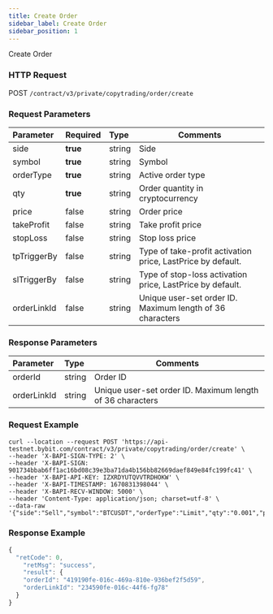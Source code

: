 ```yaml
---
title: Create Order
sidebar_label: Create Order
sidebar_position: 1
---
```

Create Order

### HTTP Request
POST `/contract/v3/private/copytrading/order/create`

### Request Parameters
| Parameter | Required | Type | Comments|
|:----- |:-------|:-----|------ |
|side |**true** |string |Side    |
|symbol |**true** |string |Symbol  |
|orderType |**true** |string |Active order type   |
|qty |**true** |string |Order quantity in cryptocurrency |
|price|false |string |Order price |
|takeProfit |false |string |Take profit price |
|stopLoss |false |string |Stop loss price |
|tpTriggerBy|false |string |Type of take-profit activation price, LastPrice by default. |
|slTriggerBy|false |string |Type of stop-loss activation price, LastPrice by default. |
|orderLinkId |false |string |Unique user-set order ID. Maximum length of 36 characters |




### Response Parameters
| Parameter | Type | Comments|
|:----- |:-----|----- |
|orderId |string |Order ID |
|orderLinkId |string |Unique user-set order ID. Maximum length of 36 characters |

### Request Example

<Tabs>
<TabItem value="console" label="Console">

```http
curl --location --request POST 'https://api-testnet.bybit.com/contract/v3/private/copytrading/order/create' \
--header 'X-BAPI-SIGN-TYPE: 2' \
--header 'X-BAPI-SIGN: 901734bbab6ff1ac16bd08c39e3ba71da4b156bb82669daef849e84fc199fc41' \
--header 'X-BAPI-API-KEY: IZXRDYUTQVVTRDHOKW' \
--header 'X-BAPI-TIMESTAMP: 1670831398044' \
--header 'X-BAPI-RECV-WINDOW: 5000' \
--header 'Content-Type: application/json; charset=utf-8' \
--data-raw '{"side":"Sell","symbol":"BTCUSDT","orderType":"Limit","qty":"0.001","price":"20000","takeProfit":"0","stopLoss":"0","tpTriggerBy":"LastPrice","slTriggerBy":"LastPrice"}'
```

</TabItem>
</Tabs>

### Response Example

<Tabs>
<TabItem value="js linear" label="linear">

```javascript
{
  "retCode": 0,
    "retMsg": "success",
    "result": {
    "orderId": "419190fe-016c-469a-810e-936bef2f5d59",
    "orderLinkId": "234590fe-016c-44f6-fg78"
  }
}
```
</TabItem>
</Tabs>
